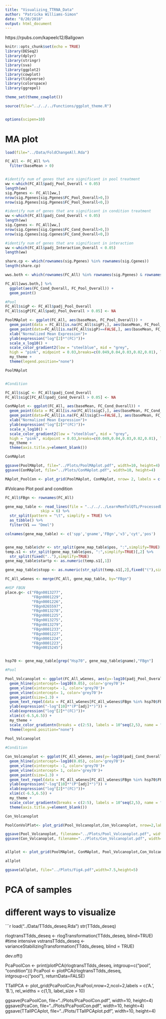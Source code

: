 ```yaml
---
title: "Visualizing_TTRNA_Data"
author: "Patricka Williams-Simon"
date: "8/20/2018"
output: html_document
---
```

https://rpubs.com/kapeelc12/Ballgown
```r
knitr::opts_chunk$set(echo = TRUE)
library(DESeq2)
library(dplyr)
library(stringr)
library(sva)
library(ggplot2)
library(cowplot)
library(tidyverse)
library(colorspace)
library(ggrepel)

theme_set(theme_cowplot())

source(file="../../../Functions/ggplot_theme.R")


options(scipen=10)

```

# MA plot


```r

load(file="../Data/FoldChangeAll.Rda")

FC_All <- FC_All %>% 
  filter(baseMean > 0)


#identify num of genes that are significant in pool treatment
ww <-which(FC_All$padj_Pool_Overall < 0.05)
length(ww)
sig.Pgenes <- FC_All[ww,]
nrow(sig.Pgenes[sig.Pgenes$FC_Pool_Overall>0,])
nrow(sig.Pgenes[sig.Pgenes$FC_Pool_Overall<0,])

#identify num of genes that are significant in condition treatment
ww <-which(FC_All$padj_Cond_Overall < 0.05)
length(ww)
sig.Cgenes <- FC_All[ww,]
nrow(sig.Cgenes[sig.Cgenes$FC_Cond_Overall>0,])
nrow(sig.Cgenes[sig.Cgenes$FC_Cond_Overall<0,])

#identify num of genes that are significant in interaction 
ww <-which(FC_All$padj_Interaction_Overall < 0.05)
length(ww)

share.cp <- which(rownames(sig.Pgenes) %in% rownames(sig.Cgenes))
length(share.cp)

wws.both <- which(rownames(FC_All) %in% rownames(sig.Pgenes) & rownames(FC_All) %in% rownames(sig.Cgenes))

FC_All[wws.both,] %>% 
  ggplot(aes(FC_Cond_Overall, FC_Pool_Overall)) +
  geom_point()

#Pool
FC_All$sigP <- FC_All$padj_Pool_Overall
FC_All$sigP[FC_All$padj_Pool_Overall > 0.05] <- NA

PoolMAplot <- ggplot(FC_All, aes(baseMean, FC_Pool_Overall)) +
  geom_point(data = FC_All[is.na(FC_All$sigP),], aes(baseMean, FC_Pool_Overall),color='pink')+
  geom_point(data=FC_All[is.na(FC_All$sigP)==FALSE,], aes(baseMean, FC_Pool_Overall,color=sigP))+
  xlab("Normalized Mean Expression")+
  ylab(expression("log"[2]*"(FC)"))+
  scale_x_log10() +
  scale_color_gradient2(low = "steelblue", mid = "grey",
  high = "pink", midpoint = 0.03,breaks=c(0.049,0.04,0.03,0.02,0.01), labels=c('NS',0.04,0.03,0.02,0.01))+
  my_theme +
  theme(legend.position="none")

PoolMAplot


#Condition

FC_All$sigC <- FC_All$padj_Cond_Overall
FC_All$sigC[FC_All$padj_Cond_Overall > 0.05] <- NA

ConMAplot <- ggplot(FC_All, aes(baseMean, FC_Cond_Overall)) +
  geom_point(data = FC_All[is.na(FC_All$sigC),], aes(baseMean, FC_Cond_Overall),color='pink')+
  geom_point(data=FC_All[is.na(FC_All$sigC)==FALSE,], aes(baseMean, FC_Cond_Overall,color=sigC))+
  xlab("Normalized Mean Expression")+
  ylab(expression("log"[2]*"(FC)"))+
  scale_x_log10() +
  scale_color_gradient2(low = "steelblue", mid = "grey",
  high = "pink", midpoint = 0.03,breaks=c(0.049,0.04,0.03,0.02,0.01), labels=c('NS',0.04,0.03,0.02,0.01), name = "P Value")+
  my_theme +
  theme(axis.title.y=element_blank())

ConMAplot

ggsave(PoolMAplot, file="../Plots/PoolMAplot.pdf", width=10, height=4)
ggsave(ConMAplot, file="../Plots/ConMAplot.pdf", width=10, height=4)

MAplot_PoolCon <- plot_grid(PoolMAplot, ConMAplot, nrow= 2, labels = c('A.','B.'), align="hv", axis="tl", label_size=10)

```


#Volcano Plot pool and condition

```r

FC_All$FBgn <- rownames(FC_All)

gene_map_table <- read_lines(file = "../../../LearnMemTolQTL/ProcessedData/gene_map_table_fb_2018_04.tsv",
                skip = 6) %>% 
  str_split(pattern = "\t", simplify = TRUE) %>% 
  as_tibble() %>% 
  filter(V1 == "Dmel")

colnames(gene_map_table) <- c('spp','gname','FBgn','v3','cyt','pos')


gene_map_table$chr <- str_split(gene_map_table$pos, ":",simplify=TRUE)[,1]
temp.s1 <- str_split(gene_map_table$pos, ":",simplify=TRUE)[,2] %>% 
  str_split(fixed(".."),simplify=TRUE)
gene_map_table$startp <- as.numeric(temp.s1[,1])

gene_map_table$stopp <- as.numeric(str_split(temp.s1[,2],fixed("("),simplify = TRUE)[,1])

FC_All_wGenes <- merge(FC_All, gene_map_table, by="FBgn")

#HSP FBGN 
place.g<- c("FBgn0013277",
            "FBgn0001229",
            "FBgn0001226",
            "FBgn0265597",
            "FBgn0013278",
            "FBgn0001225",
            "FBgn0013275",
            "FBgn0013279",
            "FBgn0001233",
            "FBgn0001227",
            "FBgn0001224",
            "FBgn0001223",
            "FBgn0015245")


hsp70 <- gene_map_table[grep("Hsp70", gene_map_table$gname),"FBgn"]

#Pool

Pool_Volcanoplot <- ggplot(FC_All_wGenes, aes(y=-log10(padj_Pool_Overall), x=FC_Pool_Overall, color=log10(baseMean), label=gname)) +
  geom_hline(yintercept=-log10(0.05), color='grey70')+
  geom_vline(xintercept= -1, color='grey70')+
  geom_vline(xintercept= 1, color='grey70')+
  geom_point(size=1.3) +
  geom_text_repel(data = FC_All_wGenes[FC_All_wGenes$FBgn %in% hsp70$FBgn,], show.legend = FALSE,  fontface='italic', color="black", nudge_y=100, size=3, max.overlaps=20, seed=37923,segment.colour = "grey50") +
  ylab(expression("-log"[10]*"(P"[adj]*")")) +
  xlab(expression("log"[2]*"(FC)"))+
  xlim(c(-6.5,6.5)) +
  my_theme +
  scale_color_gradientn(breaks = c(2:5), labels = 10^seq(2,5), name = "Mean\nExpression",colours = rainbow_hcl(8, start = 300, end = 40)) +
  theme(legend.position="none")
 
Pool_Volcanoplot

#Condition

Con_Volcanoplot <- ggplot(FC_All_wGenes, aes(y=-log10(padj_Cond_Overall), x=FC_Cond_Overall, color=log10(baseMean), label=gname)) +
  geom_hline(yintercept=-log10(0.05), color='grey70')+
  geom_vline(xintercept= -1, color='grey70')+
  geom_vline(xintercept= 1, color='grey70')+
  geom_point(size=1.3) +
  geom_text_repel(data = FC_All_wGenes[FC_All_wGenes$FBgn %in% hsp70$FBgn,], show.legend = FALSE,  fontface='italic', color="black", size=3,min.segment.length = 0, max.overlaps=20, segment.colour = "grey50", seed=2749) +
  ylab(expression("-log"[10]*"(P"[adj]*")")) +
  xlab(expression("log"[2]*"(FC)"))+
  xlim(c(-6.5,6.5)) +
  my_theme +
  scale_color_gradientn(breaks = c(2:5), labels = 10^seq(2,5), name = "Mean\nExpression",colours = rainbow_hcl(8, start = 300, end = 40)) +
  theme(axis.title.y=element_blank())

Con_Volcanoplot

PoolConVolPlot<- plot_grid(Pool_Volcanoplot,Con_Volcanoplot, nrow=2,labels = c('A. Pool', 'B. Condition'), rel_widths = c(1,1.3), label_size = 10)

ggsave(Pool_Volcanoplot, filename="../Plots/Pool_Volcanoplot.pdf", width=6.5, height=3)
ggsave(Con_Volcanoplot, filename="../Plots/Con_Volcanoplot.pdf", width=6.5, height=3)


allplot <- plot_grid(PoolMAplot, ConMAplot, Pool_Volcanoplot,Con_Volcanoplot, nrow=2,labels = c('A.', 'B.', 'C.','D.'), rel_widths = c(1,1.3), label_size = 10,align='v', axis='l', greedy=FALSE, hjust = -1.5)

allplot

ggsave(allplot, file="../Plots/Fig4.pdf",width=7.5,height=5)

```


# PCA of samples
# different ways to visualize

```r

load("../Data/TTdds_deseq.Rda")
str(TTdds_deseq)

rlogtransTTdds_deseq <- rlogTransformation(TTdds_deseq, blind=TRUE) #time intensive
vstransTTdds_deseq <- varianceStabilizingTransformation(TTdds_deseq, blind = TRUE)

dev.off()

PcaPoolCon <- print(plotPCA(rlogtransTTdds_deseq, intgroup=c("pool", "condition")))
PcaPool <- plotPCA(rlogtransTTdds_deseq, intgroup=c("pool"), returnData=FALSE)

TTallPCA <- plot_grid(PcaPoolCon,PcaPool,nrow=2,ncol=2,labels = c('A.', 'B.'), rel_widths = c(1,1), label_size = 10)

ggsave(PcaPoolCon, file="../Plots/PcaPoolCon.pdf", width=10, height=4) 
ggsave(PcaCon, file="../Plots/PcaPoolCon.pdf", width=10, height=4) 
ggsave(TTallPCAplot, file="../Plots/TTallPCAplot.pdf", width=10, height=4) 



